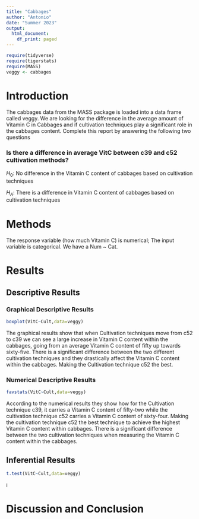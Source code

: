 ```yaml
---
title: "Cabbages"
author: "Antonio"
date: "Summer 2023"
output:
  html_document:
    df_print: paged
---
```


```r
require(tidyverse)
require(tigerstats)
require(MASS)
veggy <- cabbages
```

# Introduction

<!--In this section you explain what you are trying to show.  Where did the data come from?  What is the research or other question you are trying to answer?!-->

 The cabbages data from the MASS package is loaded into a data frame called veggy. We are looking for the difference in the average amount of Vitamin C in Cabbages and if cultivation techniques play a significant role in the cabbages content. Complete this report by answering the following two questions  
 
### Is there a difference in average VitC between c39 and c52 cultivation methods?

$H_0$: No difference in the Vitamin C content of cabbages based on cultivation techniques

$H_A$: There is a difference in Vitamin C content of cabbages based on cultivation techniques

# Methods

<!--Decide on your methods:  use "variable analysis" or other appropriate descriptors.  Make sure to choose at least one graphical method and at least one numerical method.!-->

The response variable (how much Vitamin C) is numerical; The input variable is categorical. We have a Num ~ Cat.

# Results

<!--Divide this section into two sub-sections:  One for your descriptive  results and one for your inferential results.!-->

## Descriptive Results

### Graphical Descriptive Results

<!--Graphical results here.  Make sure to show your code.  Provide appropriate labels for axes, giving units if possible, and provide a good title for the graph, too.  Use the graphical results to describe the patterns if any that exist in the data as focused toward the research question!-->

```r
boxplot(VitC~Cult,data=veggy)
```

The graphical results show that when Cultivation techniques move from c52 to c39 we can see a large increase in Vitamin C content within the cabbages, going from an average Vitamin C content of fifty up towards sixty-five. There is a significant difference between the two different cultivation techniques and they drastically affect the Vitamin C content within the cabbages. Making the Cultivation technique c52 the best.

### Numerical Descriptive Results

<!--Numerical results go here. Use the numerical results to describe the patterns if any that exist in the data as focused toward the research question!-->

```r
favstats(VitC~Cult,data=veggy)
```

According to the numerical results they show how for the Cultivation technique c39, it carries a Vitamin C content of fifty-two while the cultivation technique c52 carries a Vitamin C content of sixty-four. Making the cultivation technique c52 the best technique to achieve the highest Vitamin C content within cabbages. There is a significant difference between the two cultivation techniques when measuring the Vitamin C content within the cabbages.

## Inferential Results

<!--State hypothesis clearly.  Make sure your discussion of the inferential test covers all the aspects that the test output produces, such as test statistic, p-value etc.  Make a decision about the null hypothesis, explain the assumptions on which the selected test/procedure was based, and why the chosen procedure satisfys the assumptions and is appropriate to answer the research question!-->

```r
t.test(VitC~Cult,data=veggy)
```

i

# Discussion and Conclusion

<!--Discussion and conclusion here.  If you found a relationship be sure to consider whether the relationship occurs because one of the variavbles causes the other, or whether they perhasps are related for some other reason.  Watch the chapter 6 videos from the GeorgeTown videos collection.!-->
